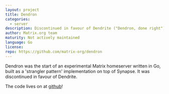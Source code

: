 ```yaml
---
layout: project
title: Dendron
categories:
  - server
description: Discontinued in favour of Dendrite ("Dendron, done right")
author: Matrix.org team
maturity: Not actively maintained
language: Go
license: 
repo: https://github.com/matrix-org/dendron
---
```


Dendron was the start of an experimental Matrix homeserver written in Go, built as a 'strangler pattern' implementation on top of Synapse.  It was discontinued in favour of Dendrite.

The code lives on at [github](https://github.com/matrix-org/dendron)!


